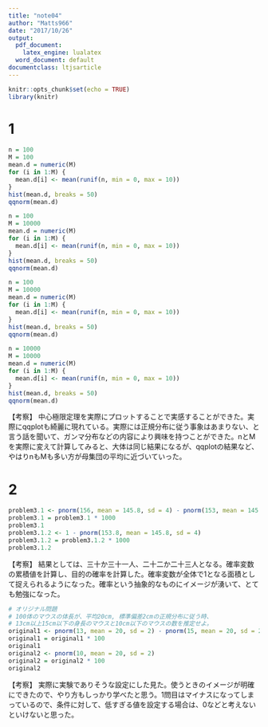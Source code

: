 ```yaml
---
title: "note04"
author: "Matts966"
date: "2017/10/26"
output:
  pdf_document:
    latex_engine: lualatex
  word_document: default
documentclass: ltjsarticle
---
```

 
```r
knitr::opts_chunk$set(echo = TRUE)
library(knitr)
```

# 1
```r
n = 100
M = 100
mean.d = numeric(M)
for (i in 1:M) {
  mean.d[i] <- mean(runif(n, min = 0, max = 10))
}
hist(mean.d, breaks = 50)
qqnorm(mean.d)
```

```r
n = 100
M = 10000
mean.d = numeric(M)
for (i in 1:M) {
  mean.d[i] <- mean(runif(n, min = 0, max = 10))
}
hist(mean.d, breaks = 50)
qqnorm(mean.d)
```

```r
n = 100
M = 10000
mean.d = numeric(M)
for (i in 1:M) {
  mean.d[i] <- mean(runif(n, min = 0, max = 10))
}
hist(mean.d, breaks = 50)
qqnorm(mean.d)
```

```r
n = 10000
M = 10000
mean.d = numeric(M)
for (i in 1:M) {
  mean.d[i] <- mean(runif(n, min = 0, max = 10))
}
hist(mean.d, breaks = 50)
qqnorm(mean.d)
```
【考察】
中心極限定理を実際にプロットすることで実感することができた。実際にqqplotも綺麗に現れている。実際には正規分布に従う事象はあまりない、と言う話を聞いて、ガンマ分布などの内容により興味を持つことができた。nとMを実際に変えて計算してみると、大体は同じ結果になるが、qqplotの結果など、やはりnもMも多い方が母集団の平均に近づいていった。



# 2
```r
problem3.1 <- pnorm(156, mean = 145.8, sd = 4) - pnorm(153, mean = 145.8, sd = 4)
problem3.1 = problem3.1 * 1000
problem3.1
problem3.1.2 <- 1 - pnorm(153.8, mean = 145.8, sd = 4)
problem3.1.2 = problem3.1.2 * 1000
problem3.1.2
```
【考察】
結果としては、三十か三十一人、二十二か二十三人となる。確率変数の累積値を計算し、目的の確率を計算した。確率変数が全体で1となる面積として捉えられるようになった。確率という抽象的なものにイメージが湧いて、とても勉強になった。

```r
# オリジナル問題
# 100体のマウスの体長が、平均20cm, 標準偏差2cmの正規分布に従う時、
# 13cm以上15cm以下の身長のマウスと10cm以下のマウスの数を推定せよ。
original1 <- pnorm(13, mean = 20, sd = 2) - pnorm(15, mean = 20, sd = 2)
original1 = original1 * 100
original1
original2 <- pnorm(10, mean = 20, sd = 2)
original2 = original2 * 100
original2
```
【考察】
実際に実験でありそうな設定にした見た。使うときのイメージが明確にできたので、やり方もしっかり学べたと思う。1問目はマイナスになってしまっているので、条件に対して、低すぎる値を設定する場合は、0などと考えないといけないと思った。